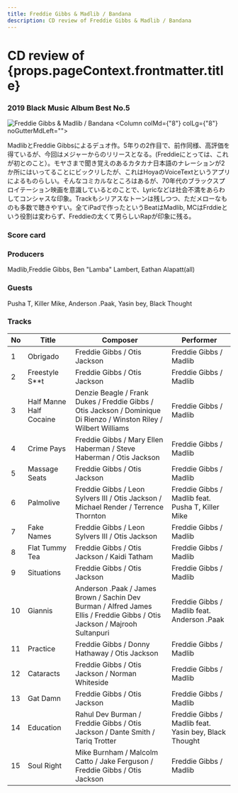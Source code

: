 ```yaml
---
title: Freddie Gibbs & Madlib / Bandana
description: CD review of Freddie Gibbs & Madlib / Bandana
---
```



<h1>CD review of <br/>{props.pageContext.frontmatter.title}</h1>
<h3><Link to="/best50/2019/">2019 Black Music Album Best No.5</Link></h3>

<Row  className="image-card-group">
	<Column colMd={"4"} colLg={"4"} noGutterMdLeft="">
       <ImageCard>

![Freddie Gibbs &amp; Madlib / Bandana](../../images/cd/fgibsandmadlib2L.jpg) 
</ImageCard>
	</Column>
	<Column colMd={"8"} colLg={"8"} noGutterMdLeft="">
	<p>
	MadlibとFreddie Gibbsによるデュオ作。5年りの2作目で、前作同様、高評価を得ているが、今回はメジャーからのリリースとなる。(Freddieにとっては、これが初とのこと）。モヤさまで聞き覚えのあるカタカナ日本語のナレーションが2か所にはいってることにビックリしたが、これはHoyaのVoiceTextというアプリによるものらしい。そんなコミカルなところはあるが、70年代のブラックスプロイテーション映画を意識しているとのことで、Lyricなどは社会不満をあらわしてコンシャスな印象。Trackもシリアスなトーンは残しつつ、ただメローなものも多数で聴きやすい。全てiPadで作ったというBeatはMadlib, MCはFrddieという役割は変わらず、Freddieの太くて男らしいRapが印象に残る。
  </p>
	</Column>
</Row>
<Row >
	<Column colMd={"4"} colLg={"4"} noGutterMdLeft="">
<div>
  <h3>Score card</h3>
	<SliderJS1 value="2" />
  <SliderJS2 value="1" />
	<SliderJS3 value="1" />
  <SliderJS4 value="9" />
</div>
</Column>
<Column colMd={"8"} colLg={"8"} noGutterMdLeft="">
<div>
<h3>Producers</h3>
<p>Madlib,Freddie Gibbs, Ben "Lamba" Lambert, Eathan Alapatt(all)
</p>
<h3>Guests</h3>
<p>Pusha T, Killer Mike, Anderson .Paak, Yasin bey, Black Thought
</p>
</div>
</Column>
</Row>

<h3>Tracks</h3>

|No |	Title	                  |	Composer	                                                                                                                |	Performer	                                            |
|	-	|	-----------------------	|	-------------------------------------------------------------------------------------------------------------------------	|	-----------------------------------------------------	|
|1	|	Obrigado	              |	Freddie Gibbs / Otis Jackson	                                                                                            |	Freddie Gibbs / Madlib	                              |
|2	|	Freestyle S**t	        |	Freddie Gibbs / Otis Jackson	                                                                                            |	Freddie Gibbs / Madlib	                              |
|3	|	Half Manne Half Cocaine	|	Denzie Beagle / Frank Dukes / Freddie Gibbs / Otis Jackson / Dominique Di Rienzo / Winston Riley / Wilbert Williams	      |	Freddie Gibbs / Madlib	                              |
|4	|	Crime Pays	            |	Freddie Gibbs / Mary Ellen Haberman / Steve Haberman / Otis Jackson	                                                      |	Freddie Gibbs / Madlib	                              |
|5	|	Massage Seats	          |	Freddie Gibbs / Otis Jackson	                                                                                            |	Freddie Gibbs / Madlib	                              |
|6	|	Palmolive	              |	Freddie Gibbs / Leon Sylvers III / Otis Jackson / Michael Render / Terrence Thornton	                                    |	Freddie Gibbs / Madlib feat. Pusha T, Killer Mike	    |
|7	|	Fake Names	            |	Freddie Gibbs / Leon Sylvers III / Otis Jackson	                                                                          |	Freddie Gibbs / Madlib	                              |
|8	|	Flat Tummy Tea	        |	Freddie Gibbs / Otis Jackson / Kaidi Tatham	                                                                              |	Freddie Gibbs / Madlib	                              |
|9	|	Situations	            |	Freddie Gibbs / Otis Jackson	                                                                                            |	Freddie Gibbs / Madlib	                              |
|10	|	Giannis	                |	Anderson .Paak / James Brown / Sachin Dev Burman / Alfred James Ellis / Freddie Gibbs / Otis Jackson / Majrooh Sultanpuri	|	Freddie Gibbs / Madlib feat. Anderson .Paak	          |
|11	|	Practice	              |	Freddie Gibbs / Donny Hathaway / Otis Jackson	                                                                            |	Freddie Gibbs / Madlib	                              |
|12	|	Cataracts	              |	Freddie Gibbs / Otis Jackson / Norman Whiteside	                                                                          |	Freddie Gibbs / Madlib	                              |
|13	|	Gat Damn	              |	Freddie Gibbs / Otis Jackson	                                                                                            |	Freddie Gibbs / Madlib	                              |
|14	|	Education	              |	Rahul Dev Burman / Freddie Gibbs / Otis Jackson / Dante Smith / Tariq Trotter	                                            |	Freddie Gibbs / Madlib feat. Yasin bey, Black Thought	|
|15	|	Soul Right	            |	Mike Burnham / Malcolm Catto / Jake Ferguson / Freddie Gibbs / Otis Jackson	                                              |	Freddie Gibbs / Madlib                                |
